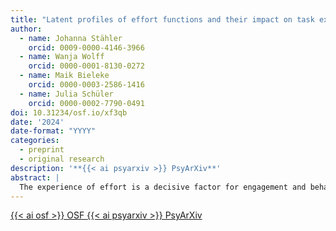 ```yaml
---
title: "Latent profiles of effort functions and their impact on task experience and behavior"
author:
  - name: Johanna Stähler
    orcid: 0009-0000-4146-3966
  - name: Wanja Wolff
    orcid: 0000-0001-8130-0272
  - name: Maik Bieleke
    orcid: 0000-0003-2586-1416
  - name: Julia Schüler
    orcid: 0000-0002-7790-0491
doi: 10.31234/osf.io/xf3qb
date: '2024'
date-format: "YYYY"
categories:
  - preprint
  - original research
description: '**{{< ai psyarxiv >}} PsyArXiv**'
abstract: |
  The experience of effort is a decisive factor for engagement and behavior. However, exerting effort can yield vastly diverse experiences. We posit that these differences are due to distinct configurations of underlying effort functions (instrument, reward, adding value to an outcome) and are influenced by task context (entertaining/learning). Furthermore, we investigate how these profiles of effort functions affect the decision to exert further effort. In our online study, 471 participants (51 % female, 48 % male, Mage = 41.1 ± 11.9), received an instructional framing (entertainment/learning game) and reported their anticipated functions of effort regarding the upcoming task. Participants then had the opportunity to play Tetris. Given that successfully playing Tetris requires constant attention and a certain amount of exertion, and that it can be easily framed as either an entertainment or learning game, it serves as an appealing effort task for this study. Subsequently, participants indicated their task experience and their willingness to engage in further gameplay. A latent profile analysis identified four configurations of effort functions. These effort profiles significantly differed in the experience of positive affect, boredom, and perceived exertion in gaming, while no difference in negative affect was found. Interestingly, task framing did not moderate these effects. Yet, the effort profiles varied in their willingness to engage in further gameplay. Our findings underscore the critical role of effort’s functions in task experience and behavioral decisions. However, they might differ in their decisiveness in the decision to participate in effortful activities.
---
```


<!-- OSF -->
<a 
  target = "_blank" 
  class = "btn btn-dark rounded-pill" 
  href = "https://osf.io/g9mw4/" 
  role = "button">
{{< ai osf >}} OSF
</a>
<!-- PsyArXiv -->
<a 
  target = "_blank"
  class = "btn btn-dark rounded-pill"
  href = "https://osf.io/preprints/psyarxiv/xf3qb"
  role = "button">
{{< ai psyarxiv >}} PsyArXiv
</a>